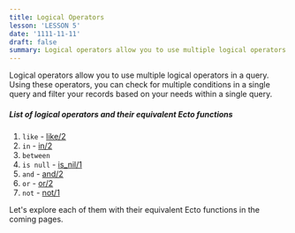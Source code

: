```yaml
---
title: Logical Operators
lesson: 'LESSON 5'
date: '1111-11-11'
draft: false
summary: Logical operators allow you to use multiple logical operators in a query.
---
```


Logical operators allow you to use multiple logical operators in a query.  Using these operators, you can check for multiple conditions in a single query and filter your records based on your needs within a single query.
##### List of logical operators and their equivalent Ecto functions

1. `like` -  [like/2](https://hexdocs.pm/ecto/Ecto.Query.API.html#like/2)
2. `in` - [in/2](https://hexdocs.pm/ecto/Ecto.Query.API.html#in/2)
3. `between` 
4. `is null` -  [is_nil/1](https://hexdocs.pm/ecto/Ecto.Query.API.html#is_nil/1)
5. `and` - [and/2](https://hexdocs.pm/ecto/Ecto.Query.API.html#and/2)
6. `or` - [or/2](https://hexdocs.pm/ecto/Ecto.Query.API.html#or/2)
7. `not` - [not/1](https://hexdocs.pm/ecto/Ecto.Query.API.html#not/1)

Let's explore each of them with their equivalent Ecto functions in the coming pages.
